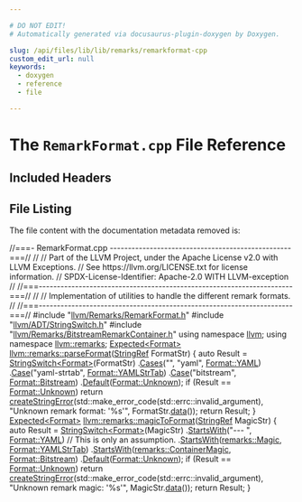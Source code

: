 ```yaml
---

# DO NOT EDIT!
# Automatically generated via docusaurus-plugin-doxygen by Doxygen.

slug: /api/files/lib/lib/remarks/remarkformat-cpp
custom_edit_url: null
keywords:
  - doxygen
  - reference
  - file

---
```





# The `RemarkFormat.cpp` File Reference

<DoxygenPage pluginConfig={pluginConfig}>



## Included Headers

<IncludesList>
<IncludesListItem
  filePath="llvm/Remarks/RemarkFormat.h"
  permalink="/docs/api/files/include/include/llvm/include/llvm/remarks/remarkformat-h"
  isLocal="true" />
<IncludesListItem
  filePath="llvm/ADT/StringSwitch.h"
  permalink="/docs/api/files/include/include/llvm/include/llvm/adt/stringswitch-h"
  isLocal="true" />
<IncludesListItem
  filePath="llvm/Remarks/BitstreamRemarkContainer.h"
  permalink="/docs/api/files/include/include/llvm/include/llvm/remarks/bitstreamremarkcontainer-h"
  isLocal="true" />
</IncludesList>


## File Listing

The file content with the documentation metadata removed is:

<ProgramListing>

<Link id="l00001" /><CodeLine lineNumber="1"><Highlight kind="comment">//===- RemarkFormat.cpp --------------------------------------------------===//</Highlight><Highlight kind="normal"></Highlight></CodeLine>
<Link id="l00002" /><CodeLine lineNumber="2"><Highlight kind="normal"></Highlight><Highlight kind="comment">//</Highlight><Highlight kind="normal"></Highlight></CodeLine>
<Link id="l00003" /><CodeLine lineNumber="3"><Highlight kind="normal"></Highlight><Highlight kind="comment">// Part of the LLVM Project, under the Apache License v2.0 with LLVM Exceptions.</Highlight><Highlight kind="normal"></Highlight></CodeLine>
<Link id="l00004" /><CodeLine lineNumber="4"><Highlight kind="normal"></Highlight><Highlight kind="comment">// See https://llvm.org/LICENSE.txt for license information.</Highlight><Highlight kind="normal"></Highlight></CodeLine>
<Link id="l00005" /><CodeLine lineNumber="5"><Highlight kind="normal"></Highlight><Highlight kind="comment">// SPDX-License-Identifier: Apache-2.0 WITH LLVM-exception</Highlight><Highlight kind="normal"></Highlight></CodeLine>
<Link id="l00006" /><CodeLine lineNumber="6"><Highlight kind="normal"></Highlight><Highlight kind="comment">//</Highlight><Highlight kind="normal"></Highlight></CodeLine>
<Link id="l00007" /><CodeLine lineNumber="7"><Highlight kind="normal"></Highlight><Highlight kind="comment">//===----------------------------------------------------------------------===//</Highlight><Highlight kind="normal"></Highlight></CodeLine>
<Link id="l00008" /><CodeLine lineNumber="8"><Highlight kind="normal"></Highlight><Highlight kind="comment">//</Highlight><Highlight kind="normal"></Highlight></CodeLine>
<Link id="l00009" /><CodeLine lineNumber="9"><Highlight kind="normal"></Highlight><Highlight kind="comment">// Implementation of utilities to handle the different remark formats.</Highlight><Highlight kind="normal"></Highlight></CodeLine>
<Link id="l00010" /><CodeLine lineNumber="10"><Highlight kind="normal"></Highlight><Highlight kind="comment">//</Highlight><Highlight kind="normal"></Highlight></CodeLine>
<Link id="l00011" /><CodeLine lineNumber="11"><Highlight kind="normal"></Highlight><Highlight kind="comment">//===----------------------------------------------------------------------===//</Highlight><Highlight kind="normal"></Highlight></CodeLine>
<Link id="l00012" /><CodeLine lineNumber="12"><Highlight kind="normal"></Highlight></CodeLine>
<Link id="l00013" /><CodeLine lineNumber="13"><Highlight kind="normal"></Highlight><Highlight kind="preprocessor">#include &quot;<a href="/docs/api/files/include/include/llvm/include/llvm/remarks/remarkformat-h">llvm/Remarks/RemarkFormat.h</a>&quot;</Highlight><Highlight kind="normal"></Highlight></CodeLine>
<Link id="l00014" /><CodeLine lineNumber="14"><Highlight kind="normal"></Highlight><Highlight kind="preprocessor">#include &quot;<a href="/docs/api/files/include/include/llvm/include/llvm/adt/stringswitch-h">llvm/ADT/StringSwitch.h</a>&quot;</Highlight><Highlight kind="normal"></Highlight></CodeLine>
<Link id="l00015" /><CodeLine lineNumber="15"><Highlight kind="normal"></Highlight><Highlight kind="preprocessor">#include &quot;<a href="/docs/api/files/include/include/llvm/include/llvm/remarks/bitstreamremarkcontainer-h">llvm/Remarks/BitstreamRemarkContainer.h</a>&quot;</Highlight><Highlight kind="normal"></Highlight></CodeLine>
<Link id="l00016" /><CodeLine lineNumber="16"><Highlight kind="normal"></Highlight></CodeLine>
<Link id="l00017" /><CodeLine lineNumber="17"><Highlight kind="normal"></Highlight><Highlight kind="keyword">using namespace </Highlight><Highlight kind="normal"><a href="/docs/api/namespaces/llvm">llvm</a>;</Highlight></CodeLine>
<Link id="l00018" /><CodeLine lineNumber="18"><Highlight kind="normal"></Highlight><Highlight kind="keyword">using namespace </Highlight><Highlight kind="normal"><a href="/docs/api/namespaces/llvm/remarks">llvm::remarks</a>;</Highlight></CodeLine>
<Link id="l00019" /><CodeLine lineNumber="19"><Highlight kind="normal"></Highlight></CodeLine>
<Link id="l00020" /><CodeLine lineNumber="20" lineLink="/docs/api/namespaces/llvm/remarks/#a6c80295c5037fd265a600ae769440d39"><Highlight kind="normal"><a href="/docs/api/classes/llvm/expected">Expected&lt;Format&gt;</a> <a href="/docs/api/namespaces/llvm/remarks/#a6c80295c5037fd265a600ae769440d39">llvm::remarks::parseFormat</a>(<a href="/docs/api/classes/llvm/stringref">StringRef</a> FormatStr) &#123;</Highlight></CodeLine>
<Link id="l00021" /><CodeLine lineNumber="21"><Highlight kind="normal">  </Highlight><Highlight kind="keyword">auto</Highlight><Highlight kind="normal"> Result = <a href="/docs/api/classes/llvm/stringswitch">StringSwitch&lt;Format&gt;</a>(FormatStr)</Highlight></CodeLine>
<Link id="l00022" /><CodeLine lineNumber="22"><Highlight kind="normal">                    .<a href="/docs/api/classes/llvm/stringswitch/#aa13f802513b39e1e2a7650011e5651d7">Cases</a>(</Highlight><Highlight kind="stringliteral">&quot;&quot;</Highlight><Highlight kind="normal">, </Highlight><Highlight kind="stringliteral">&quot;yaml&quot;</Highlight><Highlight kind="normal">, <a href="/docs/api/namespaces/llvm/remarks/#a6e038f443b9029221c590524f08be0bea9463f87bbed1fcdacfb8d40e185ca2bc">Format::YAML</a>)</Highlight></CodeLine>
<Link id="l00023" /><CodeLine lineNumber="23"><Highlight kind="normal">                    .<a href="/docs/api/classes/llvm/stringswitch/#a3de12858bdbbd0b3da179d508ff2be75">Case</a>(</Highlight><Highlight kind="stringliteral">&quot;yaml-strtab&quot;</Highlight><Highlight kind="normal">, <a href="/docs/api/namespaces/llvm/remarks/#a6e038f443b9029221c590524f08be0bea8bc4f729719767dd102c6ac3e55adf1d">Format::YAMLStrTab</a>)</Highlight></CodeLine>
<Link id="l00024" /><CodeLine lineNumber="24"><Highlight kind="normal">                    .<a href="/docs/api/classes/llvm/stringswitch/#a3de12858bdbbd0b3da179d508ff2be75">Case</a>(</Highlight><Highlight kind="stringliteral">&quot;bitstream&quot;</Highlight><Highlight kind="normal">, <a href="/docs/api/namespaces/llvm/remarks/#a6e038f443b9029221c590524f08be0bea0b79eab5aacf81d139c4eaec818a549a">Format::Bitstream</a>)</Highlight></CodeLine>
<Link id="l00025" /><CodeLine lineNumber="25"><Highlight kind="normal">                    .<a href="/docs/api/classes/llvm/stringswitch/#a7f0e82e8a818ca43926fceb49be81661">Default</a>(<a href="/docs/api/namespaces/llvm/remarks/#a6e038f443b9029221c590524f08be0bea88183b946cc5f0e8c96b2e66e1c74a7e">Format::Unknown</a>);</Highlight></CodeLine>
<Link id="l00026" /><CodeLine lineNumber="26"><Highlight kind="normal"></Highlight></CodeLine>
<Link id="l00027" /><CodeLine lineNumber="27"><Highlight kind="normal">  </Highlight><Highlight kind="keywordflow">if</Highlight><Highlight kind="normal"> (Result == <a href="/docs/api/namespaces/llvm/remarks/#a6e038f443b9029221c590524f08be0bea88183b946cc5f0e8c96b2e66e1c74a7e">Format::Unknown</a>)</Highlight></CodeLine>
<Link id="l00028" /><CodeLine lineNumber="28"><Highlight kind="normal">    </Highlight><Highlight kind="keywordflow">return</Highlight><Highlight kind="normal"> <a href="/docs/api/namespaces/llvm/#a4d2fd926089a58d482fb67a362e11bad">createStringError</a>(std::make&#95;error&#95;code(std::errc::invalid&#95;argument),</Highlight></CodeLine>
<Link id="l00029" /><CodeLine lineNumber="29"><Highlight kind="normal">                             </Highlight><Highlight kind="stringliteral">&quot;Unknown remark format: &#39;%s&#39;&quot;</Highlight><Highlight kind="normal">,</Highlight></CodeLine>
<Link id="l00030" /><CodeLine lineNumber="30"><Highlight kind="normal">                             FormatStr.<a href="/docs/api/classes/llvm/stringref/#a7b0fa1a82461032cdf16b7f6c59f0a6a">data</a>());</Highlight></CodeLine>
<Link id="l00031" /><CodeLine lineNumber="31"><Highlight kind="normal"></Highlight></CodeLine>
<Link id="l00032" /><CodeLine lineNumber="32"><Highlight kind="normal">  </Highlight><Highlight kind="keywordflow">return</Highlight><Highlight kind="normal"> Result;</Highlight></CodeLine>
<Link id="l00033" /><CodeLine lineNumber="33"><Highlight kind="normal">&#125;</Highlight></CodeLine>
<Link id="l00034" /><CodeLine lineNumber="34"><Highlight kind="normal"></Highlight></CodeLine>
<Link id="l00035" /><CodeLine lineNumber="35" lineLink="/docs/api/namespaces/llvm/remarks/#a33db5e22d2f3b0403b2fcd906f5a2377"><Highlight kind="normal"><a href="/docs/api/classes/llvm/expected">Expected&lt;Format&gt;</a> <a href="/docs/api/namespaces/llvm/remarks/#a33db5e22d2f3b0403b2fcd906f5a2377">llvm::remarks::magicToFormat</a>(<a href="/docs/api/classes/llvm/stringref">StringRef</a> MagicStr) &#123;</Highlight></CodeLine>
<Link id="l00036" /><CodeLine lineNumber="36"><Highlight kind="normal">  </Highlight><Highlight kind="keyword">auto</Highlight><Highlight kind="normal"> Result =</Highlight></CodeLine>
<Link id="l00037" /><CodeLine lineNumber="37"><Highlight kind="normal">      <a href="/docs/api/classes/llvm/stringswitch">StringSwitch&lt;Format&gt;</a>(MagicStr)</Highlight></CodeLine>
<Link id="l00038" /><CodeLine lineNumber="38"><Highlight kind="normal">          .<a href="/docs/api/classes/llvm/stringswitch/#a88e653a89d15149cc7a68f88be360303">StartsWith</a>(</Highlight><Highlight kind="stringliteral">&quot;--- &quot;</Highlight><Highlight kind="normal">, <a href="/docs/api/namespaces/llvm/remarks/#a6e038f443b9029221c590524f08be0bea9463f87bbed1fcdacfb8d40e185ca2bc">Format::YAML</a>) </Highlight><Highlight kind="comment">// This is only an assumption.</Highlight><Highlight kind="normal"></Highlight></CodeLine>
<Link id="l00039" /><CodeLine lineNumber="39"><Highlight kind="normal">          .<a href="/docs/api/classes/llvm/stringswitch/#a88e653a89d15149cc7a68f88be360303">StartsWith</a>(<a href="/docs/api/namespaces/llvm/remarks/#a40fd30dc69569bdf0067af8114f4cb66">remarks::Magic</a>, <a href="/docs/api/namespaces/llvm/remarks/#a6e038f443b9029221c590524f08be0bea8bc4f729719767dd102c6ac3e55adf1d">Format::YAMLStrTab</a>)</Highlight></CodeLine>
<Link id="l00040" /><CodeLine lineNumber="40"><Highlight kind="normal">          .<a href="/docs/api/classes/llvm/stringswitch/#a88e653a89d15149cc7a68f88be360303">StartsWith</a>(<a href="/docs/api/namespaces/llvm/remarks/#acc638ffc46bd235e04176e244948a300">remarks::ContainerMagic</a>, <a href="/docs/api/namespaces/llvm/remarks/#a6e038f443b9029221c590524f08be0bea0b79eab5aacf81d139c4eaec818a549a">Format::Bitstream</a>)</Highlight></CodeLine>
<Link id="l00041" /><CodeLine lineNumber="41"><Highlight kind="normal">          .<a href="/docs/api/classes/llvm/stringswitch/#a7f0e82e8a818ca43926fceb49be81661">Default</a>(<a href="/docs/api/namespaces/llvm/remarks/#a6e038f443b9029221c590524f08be0bea88183b946cc5f0e8c96b2e66e1c74a7e">Format::Unknown</a>);</Highlight></CodeLine>
<Link id="l00042" /><CodeLine lineNumber="42"><Highlight kind="normal"></Highlight></CodeLine>
<Link id="l00043" /><CodeLine lineNumber="43"><Highlight kind="normal">  </Highlight><Highlight kind="keywordflow">if</Highlight><Highlight kind="normal"> (Result == <a href="/docs/api/namespaces/llvm/remarks/#a6e038f443b9029221c590524f08be0bea88183b946cc5f0e8c96b2e66e1c74a7e">Format::Unknown</a>)</Highlight></CodeLine>
<Link id="l00044" /><CodeLine lineNumber="44"><Highlight kind="normal">    </Highlight><Highlight kind="keywordflow">return</Highlight><Highlight kind="normal"> <a href="/docs/api/namespaces/llvm/#a4d2fd926089a58d482fb67a362e11bad">createStringError</a>(std::make&#95;error&#95;code(std::errc::invalid&#95;argument),</Highlight></CodeLine>
<Link id="l00045" /><CodeLine lineNumber="45"><Highlight kind="normal">                             </Highlight><Highlight kind="stringliteral">&quot;Unknown remark magic: &#39;%s&#39;&quot;</Highlight><Highlight kind="normal">, MagicStr.<a href="/docs/api/classes/llvm/stringref/#a7b0fa1a82461032cdf16b7f6c59f0a6a">data</a>());</Highlight></CodeLine>
<Link id="l00046" /><CodeLine lineNumber="46"><Highlight kind="normal">  </Highlight><Highlight kind="keywordflow">return</Highlight><Highlight kind="normal"> Result;</Highlight></CodeLine>
<Link id="l00047" /><CodeLine lineNumber="47"><Highlight kind="normal">&#125;</Highlight></CodeLine>

</ProgramListing>


</DoxygenPage>
